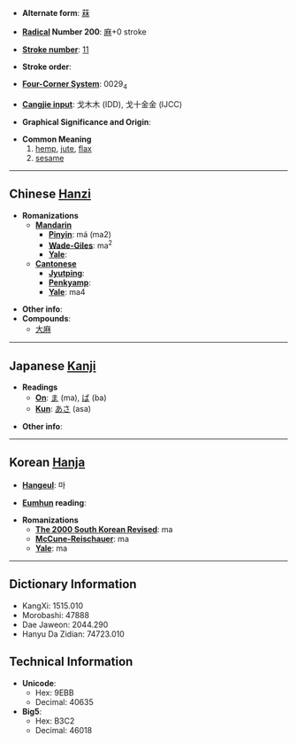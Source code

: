 * '''Alternate form''': [[菻]]

* '''[[Wiktionary:Chinese radical index| Radical]] Number 200''': [[Wiktionary:Chinese radical index 麻|麻]]+0 stroke

* '''[[Wiktionary:Chinese total strokes index|Stroke number]]''': [[Wiktionary:Chinese total strokes index 11|11]]

* '''Stroke order''': 

* '''[[Wiktionary:Chinese four corner index|Four-Corner System]]''': 0029<sub>4</sub>

* '''[[Wiktionary:Chinese Cangjie index|Cangjie input]]''': 戈木木 (IDD), 戈十金金 (IJCC)

* '''Graphical Significance and Origin''': 

* '''Common Meaning'''
*#[[hemp]], [[jute]], [[flax]]
*# [[sesame]]

----

== Chinese [[Hanzi]] ==

* '''Romanizations'''
** '''[[Mandarin]]'''
*** '''[[Pinyin]]''': má (ma2)
*** '''[[Wade-Giles]]''': ma<sup>2</sup>
*** '''[[Yale]]''': 
** '''[[Cantonese]]'''
*** '''[[Jyutping]]''':
*** '''[[Penkyamp]]''': 
*** '''[[Yale]]''': ma4

* '''Other info''': 
* '''Compounds''':
**[[大麻]]

----

== Japanese [[Kanji]] ==

* '''Readings'''
** '''[[On]]''': [[ま]] (ma), [[ば]] (ba)
** '''[[Kun]]''': [[あさ]] (asa)

* '''Other info''':  

----

== Korean [[Hanja]] ==

* '''[[Hangeul]]''': 마

* '''[[Eumhun]] reading''': 

* '''Romanizations'''
** '''[[The 2000 South Korean Revised Romanization|The 2000 South Korean Revised]]''': ma
** '''[[McCune-Reischauer]]''': ma
** '''[[Yale]]''': ma

----

== Dictionary Information ==

* KangXi: 1515.010
* Morobashi: 47888
* Dae Jaweon: 2044.290
* Hanyu Da Zidian: 74723.010

== Technical Information ==

* '''Unicode''':
** Hex: 9EBB
** Decimal: 40635
* '''Big5''':
** Hex: B3C2
** Decimal: 46018